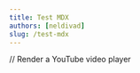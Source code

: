 ```yaml
---
title: Test MDX
authors: [neldivad]
slug: /test-mdx
---
```





// Render a YouTube video player
<ReactPlayer
  url='https://www.youtube-nocookie.com/watch?v=0uziyvyXR4k'
  controls
  width="100%"
/>


<!-- truncate -->
